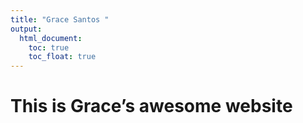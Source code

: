 ```yaml
---
title: "Grace Santos "
output: 
  html_document:
    toc: true
    toc_float: true
---
```


# This is Grace's awesome website



